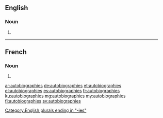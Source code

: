 ==English==

===Noun===
{{head|en|plural}}

# {{plural of|autobiography|lang=en}}

----

==French==

===Noun===
{{head|fr|plural|g=?}}

# {{plural of|autobiographie|lang=fr}}

[[Category:English plurals ending in "-ies"]]

[[ar:autobiographies]]
[[de:autobiographies]]
[[et:autobiographies]]
[[el:autobiographies]]
[[es:autobiographies]]
[[fr:autobiographies]]
[[ku:autobiographies]]
[[mg:autobiographies]]
[[my:autobiographies]]
[[fi:autobiographies]]
[[sv:autobiographies]]